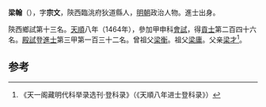 '''梁翰'''（{{bd|1433年||？}}），字'''宗文'''，陝西臨洮府狄道縣人，[[明朝|明朝]]政治人物。進士出身。

陝西鄉試第十三名。[[天顺_(明朝)|天順]]八年（1464年），參加甲申科[[會試|會試]]，得[[貢士|貢士]]第二百四十六名。[[殿試|殿試]]登[[進士|進士]]第三甲第一百三十二名。曾祖父[[梁衡|梁衡]]。祖父[[梁庸|梁庸]]。父亲[[梁才|梁才]]<ref>《天一阁藏明代科举录选刊·登科录》（《天順八年进士登科录》）</ref>。

==参考==
{{reflist}}
{{明朝人物小作品}}
{{天順八年甲申科殿試金榜}}